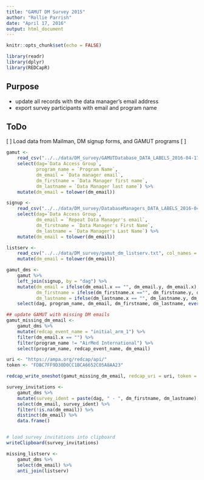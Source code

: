 ```yaml
---
title: "GAMUT DM Survey 2015"
author: "Rollie Parrish"
date: "April 17, 2016"
output: html_document
---
```


```r
knitr::opts_chunk$set(echo = FALSE)

library(readr)
library(dplyr)
library(REDCapR)

```

## Purpose

- update all records with the data manager's email address
- export survey participants with email and program name

## ToDo

[ ] Load data from Mailman, DM signup forms, and GAMUT programs
[ ] 


```r

gamut <- 
    read_csv("../../data/DM_survey/GAMUTDatabase_DATA_LABELS_2016-04-17_1225.csv") %>%
    select(dag=`Data Access Group`, 
           program_name = `Program Name`, 
           dm_email = `Data manager email`, 
           dm_firstname = `Data Manager first name`,
           dm_lastname = `Data Manager last name`) %>%
    mutate(dm_email = tolower(dm_email))

signup <- 
    read_csv("../../data/DM_survey/DatabaseManagers_DATA_LABELS_2016-04-17_1224.csv") %>%
    select(dag=`Data Access Group`, 
           dm_email = `Repeat Data Manager's email`, 
           dm_firstname = `Data Manager's First Name`,
           dm_lastname = `Data Manager's Last Name`) %>%
    mutate(dm_email = tolower(dm_email))

listserv <- 
    read_csv("../../data/DM_survey/gamut_dm_listserv.txt", col_names = "dm_email") %>%
    mutate(dm_email = tolower(dm_email))

gamut_dms <- 
    gamut %>%
    left_join(signup, by = "dag") %>%
    mutate(dm_email = ifelse(dm_email.x == "", dm_email.y, dm_email.x), 
           dm_firstname = ifelse(dm_firstname.x =="", dm_firstname.y, dm_firstname.x), 
           dm_lastname = ifelse(dm_lastname.x == "", dm_lastname.y, dm_lastname.x)) %>%
    select(dag, program_name, dm_email, dm_firstname, dm_lastname, everything())


```


```r

## update GAMUT with missing DM emails
gamut_missing_dm_email <- 
    gamut_dms %>%
    mutate(redcap_event_name = "initial_arm_1") %>%
    filter(dm_email.x == "") %>%
    filter(program_name != "AirMed International") %>%
    select(program_name, redcap_event_name, dm_email)

uri <- "https://ampa.org/redcap/api/"
token <- "FDBC7FF9D30D0CC1BCA6652C05A8AA23"

redcap_write_oneshot(gamut_missing_dm_email, redcap_uri = uri, token = token)


```

```r
survey_invitations <- 
    gamut_dms %>%
    mutate(survey_ident = paste(dag, " - ", dm_firstname, dm_lastname)) %>%
    select(dm_email, survey_ident) %>%
    filter(!is.na(dm_email)) %>%
    distinct(dm_email) %>%
    data.frame()


# load survey invitations into clipboard
writeClipboard(survey_invitations)

```

```r

missing_listserv <- 
    gamut_dms %>%
    select(dm_email) %>%
    anti_join(listserv)


```

